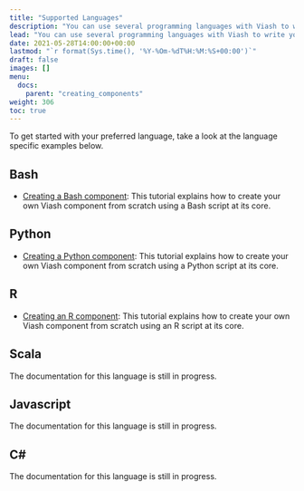 ```yaml
---
title: "Supported Languages"
description: "You can use several programming languages with Viash to write your own components."
lead: "You can use several programming languages with Viash to write your own components."
date: 2021-05-28T14:00:00+00:00
lastmod: "`r format(Sys.time(), '%Y-%Om-%dT%H:%M:%S+00:00')`"
draft: false
images: []
menu:
  docs:
    parent: "creating_components"
weight: 306
toc: true
---
```


To get started with your preferred language, take a look at the language specific examples below.

## Bash

- [Creating a Bash component](/docs/creating_components/bash): This tutorial explains how to create your own Viash component from scratch using a Bash script at its core.

## Python

- [Creating a Python component](/docs/creating_components/python): This tutorial explains how to create your own Viash component from scratch using a Python script at its core.

## R

- [Creating an R component](/docs/creating_components/r): This tutorial explains how to create your own Viash component from scratch using an R script at its core.

## Scala

The documentation for this language is still in progress.

## Javascript

The documentation for this language is still in progress.

## C\#

The documentation for this language is still in progress.
